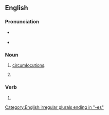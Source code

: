 {{also|périphrases}}

==English==

===Pronunciation===
* {{a|plural of periphrase|verb}} {{IPA|/pəˈɹɪfɹeɪzɛz/|lang=en}}
* {{a|plural of periphrasis}} {{IPA|/pəˈɹɪfɹəːsiz/|lang=en}}

===Noun===
{{head|en|noun form}}

# {{plural of|periphrase|lang=en}} [[circumlocutions]].
# {{plural of|periphrasis|lang=en}}

===Verb===
{{head|en|verb form}}

# {{en-third-person singular of|periphrase}}

[[Category:English irregular plurals ending in "-es"]]